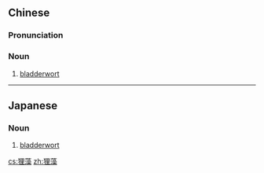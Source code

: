 ==Chinese==
{{zh-forms}}

===Pronunciation===
{{zh-pron
|m=lízǎo
|cat=n
}}

===Noun===
{{zh-noun}}

# [[bladderwort]]

----

==Japanese==
{{ja-kanjitab|たぬき|も|yomi=k}}

===Noun===
{{ja-noun|タヌキモ}}

# [[bladderwort]]

[[cs:狸藻]]
[[zh:狸藻]]
